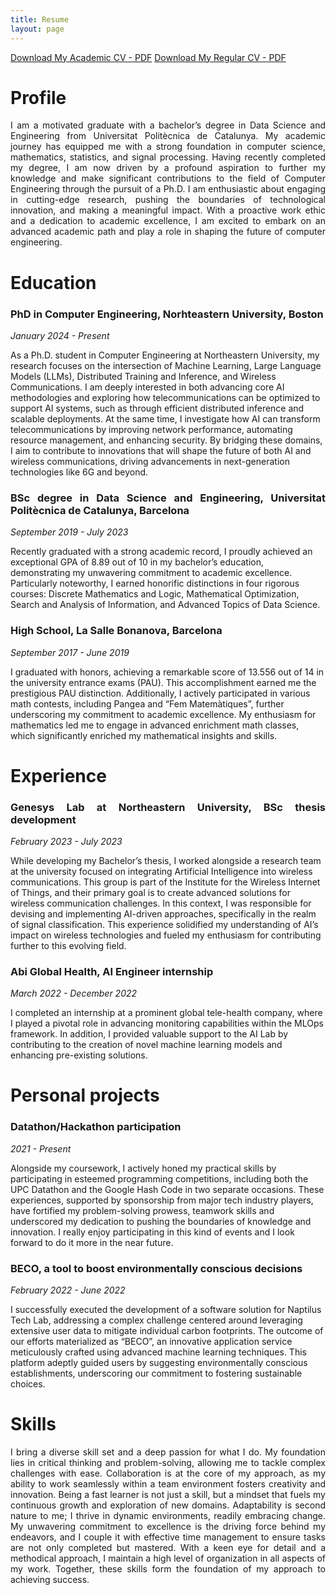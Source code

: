 ```yaml
---
title: Resume
layout: page
---
```



[Download My Academic CV - PDF](./files/MiquelSirera_AcademicCV_Dec2024.pdf "Miquel Sirera's Academic CV"){.btn .btn-primary}
[Download My Regular CV - PDF](./files/MiquelSireraPerelloPhDNEU_Dec2024.pdf "Miquel Sirera's CV"){.btn .btn-primary}

::: panel-tabset
# Profile

::: {style="text-align:justify"}
I am a motivated graduate with a bachelor's degree in Data Science and Engineering from Universitat Politècnica de Catalunya. My academic journey has equipped me with a strong foundation in computer science, mathematics, statistics, and signal processing. Having recently completed my degree, I am now driven by a profound aspiration to further my knowledge and make significant contributions to the field of Computer Engineering through the pursuit of a Ph.D. I am enthusiastic about engaging in cutting-edge research, pushing the boundaries of technological innovation, and making a meaningful impact. With a proactive work ethic and a dedication to academic excellence, I am excited to embark on an advanced academic path and play a role in shaping the future of computer engineering.
:::

# Education {style="text-align:justify"}

### PhD in Computer Engineering, Norhteastern University, Boston {style="text-align:justify"}

*January 2024 - Present*

As a Ph.D. student in Computer Engineering at Northeastern University, my research focuses on the intersection of Machine Learning, Large Language Models (LLMs), Distributed Training and Inference, and Wireless Communications. I am deeply interested in both advancing core AI methodologies and exploring how telecommunications can be optimized to support AI systems, such as through efficient distributed inference and scalable deployments. At the same time, I investigate how AI can transform telecommunications by improving network performance, automating resource management, and enhancing security. By bridging these domains, I aim to contribute to innovations that will shape the future of both AI and wireless communications, driving advancements in next-generation technologies like 6G and beyond.

### BSc degree in Data Science and Engineering, Universitat Politècnica de Catalunya, Barcelona {style="text-align:justify"}

*September 2019 - July 2023*

Recently graduated with a strong academic record, I proudly achieved an exceptional GPA of 8.89 out of 10 in my bachelor's education, demonstrating my unwavering commitment to academic excellence. Particularly noteworthy, I earned honorific distinctions in four rigorous courses: Discrete Mathematics and Logic, Mathematical Optimization, Search and Analysis of Information, and Advanced Topics of Data Science.

### High School, La Salle Bonanova, Barcelona {style="text-align:justify"}

*September 2017 - June 2019*

I graduated with honors, achieving a remarkable score of 13.556 out of 14 in the university entrance exams (PAU). This accomplishment earned me the prestigious PAU distinction. Additionally, I actively participated in various math contests, including Pangea and "Fem Matemàtiques", further underscoring my commitment to academic excellence. My enthusiasm for mathematics led me to engage in advanced enrichment math classes, which significantly enriched my mathematical insights and skills.

# Experience {style="text-align:justify"}

### Genesys Lab at Northeastern University, BSc thesis development {style="text-align:justify"}

*February 2023 - July 2023*

While developing my Bachelor's thesis, I worked alongside a research team at the university focused on integrating Artificial Intelligence into wireless communications. This group is part of the Institute for the Wireless Internet of Things, and their primary goal is to create advanced solutions for wireless communication challenges. In this context, I was responsible for devising and implementing AI-driven approaches, specifically in the realm of signal classification. This experience solidified my understanding of AI's impact on wireless technologies and fueled my enthusiasm for contributing further to this evolving field.

### Abi Global Health, AI Engineer internship {style="text-align:justify"}

*March 2022 - December 2022*

I completed an internship at a prominent global tele-health company, where I played a pivotal role in advancing monitoring capabilities within the MLOps framework. In addition, I provided valuable support to the AI Lab by contributing to the creation of novel machine learning models and enhancing pre-existing solutions.

# Personal projects {style="text-align:justify"}

### Datathon/Hackathon participation {style="text-align:justify"}

*2021 - Present*

Alongside my coursework, I actively honed my practical skills by participating in esteemed programming competitions, including both the UPC Datathon and the Google Hash Code in two separate occasions. These experiences, supported by sponsorship from major tech industry players, have fortified my problem-solving prowess, teamwork skills and underscored my dedication to pushing the boundaries of knowledge and innovation. I really enjoy participating in this kind of events and I look forward to do it more in the near future.

### BECO, a tool to boost environmentally conscious decisions {style="text-align:justify"}

*February 2022 - June 2022*

I successfully executed the development of a software solution for Naptilus Tech Lab, addressing a complex challenge centered around leveraging extensive user data to mitigate individual carbon footprints. The outcome of our efforts materialized as "BECO", an innovative application service meticulously crafted using advanced machine learning techniques. This platform adeptly guided users by suggesting environmentally conscious establishments, underscoring our commitment to fostering sustainable choices.

# Skills {style="text-align:justify"}
::: {style="text-align:justify"}
I bring a diverse skill set and a deep passion for what I do. My foundation lies in critical thinking and problem-solving, allowing me to tackle complex challenges with ease. Collaboration is at the core of my approach, as my ability to work seamlessly within a team environment fosters creativity and innovation. Being a fast learner is not just a skill, but a mindset that fuels my continuous growth and exploration of new domains. Adaptability is second nature to me; I thrive in dynamic environments, readily embracing change. My unwavering commitment to excellence is the driving force behind my endeavors, and I couple it with effective time management to ensure tasks are not only completed but mastered. With a keen eye for detail and a methodical approach, I maintain a high level of organization in all aspects of my work. Together, these skills form the foundation of my approach to achieving success.
:::
:::